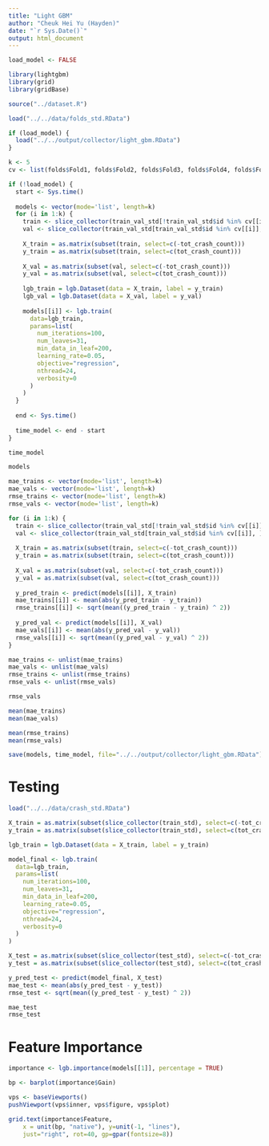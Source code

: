 ```yaml
---
title: "Light GBM"
author: "Cheuk Hei Yu (Hayden)"
date: "`r Sys.Date()`"
output: html_document
---
```


```r
load_model <- FALSE
```

```r
library(lightgbm)
library(grid)
library(gridBase)

source("../dataset.R")
```

```r
load("../../data/folds_std.RData")

if (load_model) {
  load("../../output/collector/light_gbm.RData")
}
```

```r
k <- 5
cv <- list(folds$Fold1, folds$Fold2, folds$Fold3, folds$Fold4, folds$Fold5)

if (!load_model) {
  start <- Sys.time()
  
  models <- vector(mode='list', length=k)
  for (i in 1:k) {
    train <- slice_collector(train_val_std[!train_val_std$id %in% cv[[i]], ])
    val <- slice_collector(train_val_std[train_val_std$id %in% cv[[i]], ])
    
    X_train = as.matrix(subset(train, select=c(-tot_crash_count)))
    y_train = as.matrix(subset(train, select=c(tot_crash_count)))
    
    X_val = as.matrix(subset(val, select=c(-tot_crash_count)))
    y_val = as.matrix(subset(val, select=c(tot_crash_count)))
    
    lgb_train = lgb.Dataset(data = X_train, label = y_train)
    lgb_val = lgb.Dataset(data = X_val, label = y_val)
  
    models[[i]] <- lgb.train(
      data=lgb_train,
      params=list(
        num_iterations=100,
        num_leaves=31,
        min_data_in_leaf=200,
        learning_rate=0.05,
        objective="regression",
        nthread=24,
        verbosity=0
      )
    )
  }
  
  end <- Sys.time()
  
  time_model <- end - start
}

time_model
```

```r
models
```

```r
mae_trains <- vector(mode='list', length=k)
mae_vals <- vector(mode='list', length=k)
rmse_trains <- vector(mode='list', length=k)
rmse_vals <- vector(mode='list', length=k)

for (i in 1:k) {
  train <- slice_collector(train_val_std[!train_val_std$id %in% cv[[i]], ])
  val <- slice_collector(train_val_std[train_val_std$id %in% cv[[i]], ])
  
  X_train = as.matrix(subset(train, select=c(-tot_crash_count)))
  y_train = as.matrix(subset(train, select=c(tot_crash_count)))
  
  X_val = as.matrix(subset(val, select=c(-tot_crash_count)))
  y_val = as.matrix(subset(val, select=c(tot_crash_count)))
  
  y_pred_train <- predict(models[[i]], X_train)
  mae_trains[[i]] <- mean(abs(y_pred_train - y_train))
  rmse_trains[[i]] <- sqrt(mean((y_pred_train - y_train) ^ 2))
  
  y_pred_val <- predict(models[[i]], X_val)
  mae_vals[[i]] <- mean(abs(y_pred_val - y_val))
  rmse_vals[[i]] <- sqrt(mean((y_pred_val - y_val) ^ 2))
}

mae_trains <- unlist(mae_trains)
mae_vals <- unlist(mae_vals)
rmse_trains <- unlist(rmse_trains)
rmse_vals <- unlist(rmse_vals)
```

```r
rmse_vals
```

```r
mean(mae_trains)
mean(mae_vals)
```

```r
mean(rmse_trains)
mean(rmse_vals)
```

```r
save(models, time_model, file="../../output/collector/light_gbm.RData")
```


# Testing

```r
load("../../data/crash_std.RData")
```

```r
X_train = as.matrix(subset(slice_collector(train_std), select=c(-tot_crash_count)))
y_train = as.matrix(subset(slice_collector(train_std), select=c(tot_crash_count)))

lgb_train = lgb.Dataset(data = X_train, label = y_train)

model_final <- lgb.train(
  data=lgb_train,
  params=list(
    num_iterations=100,
    num_leaves=31,
    min_data_in_leaf=200,
    learning_rate=0.05,
    objective="regression",
    nthread=24,
    verbosity=0
  )
)
```

```r
X_test = as.matrix(subset(slice_collector(test_std), select=c(-tot_crash_count)))
y_test = as.matrix(subset(slice_collector(test_std), select=c(tot_crash_count)))

y_pred_test <- predict(model_final, X_test)
mae_test <- mean(abs(y_pred_test - y_test))
rmse_test <- sqrt(mean((y_pred_test - y_test) ^ 2))
```

```r
mae_test
rmse_test
```


# Feature Importance

```r
importance <- lgb.importance(models[[1]], percentage = TRUE)
```

```r
bp <- barplot(importance$Gain)

vps <- baseViewports()
pushViewport(vps$inner, vps$figure, vps$plot)

grid.text(importance$Feature,
    x = unit(bp, "native"), y=unit(-1, "lines"),
    just="right", rot=40, gp=gpar(fontsize=8))
```